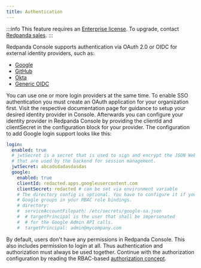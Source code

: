 ```yaml
---
title: Authentication
---
```


<head>
    <meta name="title" content="SSO Authentication in Redpanda Console | Redpanda Docs"/>
    <meta name="description" content="Configure authentication with external identity providers such as Google, GitHub or Okta in Redpanda Console."/>
</head>

:::info
This feature requires an [Enterprise license](/docs/introduction/licenses). To upgrade, contact [Redpanda sales](https://redpanda.com/try-redpanda?section=enterprise-cloud).
:::

Redpanda Console supports authentication via OAuth 2.0 or OIDC for external identity providers, such as:
- [Google](/docs/console/single-sign-on/identity-providers/google)
- [GitHub](/docs/console/single-sign-on/identity-providers/github)
- [Okta](/docs/console/single-sign-on/identity-providers/okta)
- [Generic OIDC](/docs/console/single-sign-on/identity-providers/generic-oidc)

You can use one or more login providers at the same time. To enable SSO authentication 
you must create an OAuth application for your organization first. Visit the respective
documentation page for guidance to setup your desired identity provider in Console.
Afterwards you can configure your identity provider in Redpanda Console by providing the
clientId and clientSecret in the configuration block for your provider. The configuration
to add Google login support looks like this:

```yaml
login:
  enabled: true
  # jwtSecret is a secret that is used to sign and encrypt the JSON Web tokens
  # that are used by the backend for session management.
  jwtSecret: abcadsdadasdasdas
  google:
    enabled: true
    clientId: redacted.apps.googleusercontent.com
    clientSecret: redacted # can be set via environment variable
    # The directory config is optional. You have to configure it if you want to use
    # Google groups in your RBAC role bindings.
    # directory:
    #  serviceAccountFilepath: /etc/secrets/google-sa.json
    #  # targetPrincipal is the user that shall be impersonated
    #  # for the Google Admin API calls.
    #  targetPrincipal: admin@mycompany.com
```

By default, users don't have any permissions in Redpanda Console. This also includes permission
to login at all. Thus authentication and authorization must always be used together.
Continue with the authorization configuration by reading the RBAC-based [authorization
concept](/docs/console/single-sign-on/authorization).

